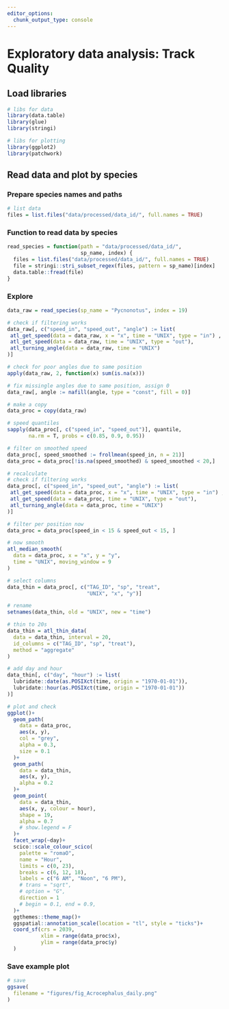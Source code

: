 ```yaml
---
editor_options: 
  chunk_output_type: console
---
```


# Exploratory data analysis: Track Quality

## Load libraries

```r
# libs for data
library(data.table)
library(glue)
library(stringi)

# libs for plotting
library(ggplot2)
library(patchwork)
```

## Read data and plot by species

### Prepare species names and paths

```r
# list data
files = list.files("data/processed/data_id/", full.names = TRUE)
```

### Function to read data by species

```r
read_species = function(path = "data/processed/data_id/", 
                        sp_name, index) {
  files = list.files("data/processed/data_id/", full.names = TRUE)
  file = stringi::stri_subset_regex(files, pattern = sp_name)[index]
  data.table::fread(file)
}
```

### Explore

```r
data_raw = read_species(sp_name = "Pycnonotus", index = 19)

# check if filtering works
data_raw[, c("speed_in", "speed_out", "angle") := list(
 atl_get_speed(data = data_raw, x = "x", time = "UNIX", type = "in") ,
 atl_get_speed(data = data_raw, time = "UNIX", type = "out"),
 atl_turning_angle(data = data_raw, time = "UNIX")
)]

# check for poor angles due to same position
apply(data_raw, 2, function(x) sum(is.na(x)))

# fix missingle angles due to same position, assign 0
data_raw[, angle := nafill(angle, type = "const", fill = 0)]

# make a copy
data_proc = copy(data_raw)

# speed quantiles
sapply(data_proc[, c("speed_in", "speed_out")], quantile, 
       na.rm = T, probs = c(0.85, 0.9, 0.95))

# filter on smoothed speed
data_proc[, speed_smoothed := frollmean(speed_in, n = 21)]
data_proc = data_proc[!is.na(speed_smoothed) & speed_smoothed < 20,]

# recalculate
# check if filtering works
data_proc[, c("speed_in", "speed_out", "angle") := list(
 atl_get_speed(data = data_proc, x = "x", time = "UNIX", type = "in") ,
 atl_get_speed(data = data_proc, time = "UNIX", type = "out"),
 atl_turning_angle(data = data_proc, time = "UNIX")
)]

# filter per position now
data_proc = data_proc[speed_in < 15 & speed_out < 15, ]

# now smooth
atl_median_smooth(
  data = data_proc, x = "x", y = "y", 
  time = "UNIX", moving_window = 9
)

# select columns
data_thin = data_proc[, c("TAG_ID", "sp", "treat", 
                          "UNIX", "x", "y")]

# rename
setnames(data_thin, old = "UNIX", new = "time")

# thin to 20s
data_thin = atl_thin_data(
  data = data_thin, interval = 20,
  id_columns = c("TAG_ID", "sp", "treat"),
  method = "aggregate"
)

# add day and hour
data_thin[, c("day", "hour") := list(
  lubridate::date(as.POSIXct(time, origin = "1970-01-01")),
  lubridate::hour(as.POSIXct(time, origin = "1970-01-01"))
)]

# plot and check
ggplot()+
  geom_path(
    data = data_proc,
    aes(x, y),
    col = "grey",
    alpha = 0.3,
    size = 0.1
  )+
  geom_path(
    data = data_thin,
    aes(x, y),
    alpha = 0.2
  )+
  geom_point(
    data = data_thin,
    aes(x, y, colour = hour),
    shape = 19,
    alpha = 0.7
    # show.legend = F
  )+
  facet_wrap(~day)+
  scico::scale_colour_scico(
    palette = "romaO",
    name = "Hour",
    limits = c(0, 23),
    breaks = c(6, 12, 18),
    labels = c("6 AM", "Noon", "6 PM"),
    # trans = "sqrt",
    # option = "G",
    direction = 1
    # begin = 0.1, end = 0.9,
  )+
  ggthemes::theme_map()+
  ggspatial::annotation_scale(location = "tl", style = "ticks")+
  coord_sf(crs = 2039,
           xlim = range(data_proc$x),
           ylim = range(data_proc$y)
  )
```

### Save example plot

```r
# save
ggsave(
  filename = "figures/fig_Acrocephalus_daily.png"
)
```
